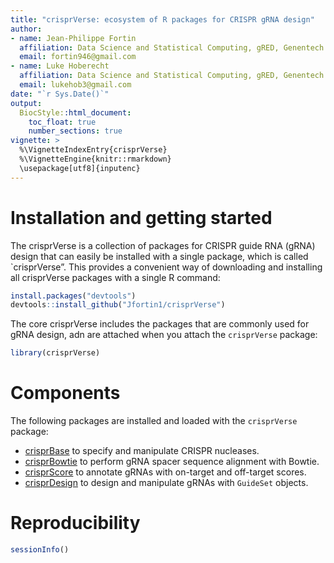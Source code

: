 ```yaml
---
title: "crisprVerse: ecosystem of R packages for CRISPR gRNA design"
author: 
- name: Jean-Philippe Fortin
  affiliation: Data Science and Statistical Computing, gRED, Genentech
  email: fortin946@gmail.com
- name: Luke Hoberecht
  affiliation: Data Science and Statistical Computing, gRED, Genentech
  email: lukehob3@gmail.com
date: "`r Sys.Date()`"
output: 
  BiocStyle::html_document:
    toc_float: true
    number_sections: true
vignette: >
  %\VignetteIndexEntry{crisprVerse}
  %\VignetteEngine{knitr::rmarkdown}
  \usepackage[utf8]{inputenc}
---
```



# Installation and getting started

The crisprVerse is a collection of packages for CRISPR guide RNA (gRNA) design
that can easily be installed with a single package, which is called
`crisprVerse". This provides a convenient way of downloading and installing all crisprVerse packages with a single R command:

```r
install.packages("devtools")
devtools::install_github("Jfortin1/crisprVerse")
```

The core crisprVerse includes the packages that are commonly used for gRNA design, adn are attached when you attach the `crisprVerse` package:

```r
library(crisprVerse)
```


# Components

The following packages are installed and loaded with the `crisprVerse` package: 


* [crisprBase](https://github.com/Jfortin1/crisprBase) to specify and manipulate CRISPR nucleases.
* [crisprBowtie](https://github.com/Jfortin1/crisprBowtie) to perform gRNA spacer sequence
alignment with Bowtie.
* [crisprScore](https://github.com/Jfortin1/crisprScore) to annotate gRNAs with on-target
and off-target scores.
* [crisprDesign](https://github.com/Jfortin1/crisprDesign) to design and manipulate gRNAs
with `GuideSet` objects. 

# Reproducibility

```r
sessionInfo()
```



